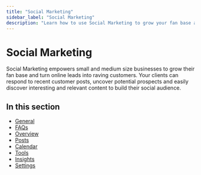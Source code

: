 ```yaml
---
title: "Social Marketing"
sidebar_label: "Social Marketing"
description: "Learn how to use Social Marketing to grow your fan base and turn online leads into customers"
---
```


# Social Marketing

Social Marketing empowers small and medium size businesses to grow their fan base and turn online leads into raving customers. Your clients can respond to recent customer posts, uncover potential prospects and easily discover interesting and relevant content to build their social audience.

## In this section

- [General](general)
- [FAQs](faqs)
- [Overview](overview)
- [Posts](posts)
- [Calendar](calendar)
- [Tools](tools)
- [Insights](insights)
- [Settings](settings)